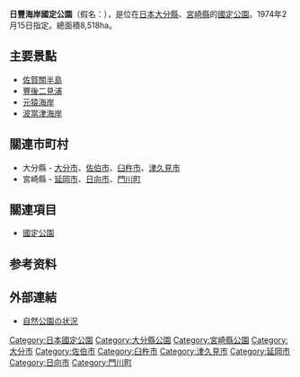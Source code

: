 {{Infobox protected area
| name            = 日豐海岸國定公園
| alt_name        = 
| iucn_category   = V
| photo           = Umagase Hyuga 2010.JPG
| photo_width     = 200
| photo_caption   = 馬ヶ背
| map             = Japan
| map_width       = 250
| location        = [[大分縣|大分縣]]、[[宮崎縣|宮崎縣]]
| nearest_city    = 
| lat_d           = 32.63
| long_d          = 131.79
| area            = {{convert|8518|ha|km2|sigfig=3}}
| established     = 1974年2月15日
| visitation_num  = 2,702,000人次
| visitation_year = 2010年
| visitation_ref  = <ref>{{Cite web |url=http://www.env.go.jp/park/doc/data/quasi/qnp_81.pdf |title=国定公園の利用者数（公園、年次別） |accessdate=2012-08-04 |work=関連法令・各種資料 > 自然保護各種データ |publisher=環境省自然環境局 |date= |archive-date=2012-03-01 |archive-url=https://web.archive.org/web/20120301083233/http://www.env.go.jp/park/doc/data/quasi/qnp_81.pdf |dead-url=no }}</ref>
| governing_body  = 大分縣廳、宮崎縣廳
| url             = 
}}
'''日豐海岸國定公園'''（假名：{{lang|ja|にっぽうかいがんこくていこうえん}}），是位在[[日本|日本]][[大分縣|大分縣]]、[[宮崎縣|宮崎縣]]的[[國定公園|國定公園]]。1974年2月15日指定。總面積8,518ha。

== 主要景點 ==
* [[佐賀關半島|佐賀關半島]]
* [[豐後二見浦|豐後二見浦]]
* [[元猿海岸|元猿海岸]]
* [[波當津海岸|波當津海岸]]

== 關連市町村 ==
* 大分縣 - [[大分市|大分市]]、[[佐伯市|佐伯市]]、[[臼杵市|臼杵市]]、[[津久見市|津久見市]]
* 宮崎縣 - [[延岡市|延岡市]]、[[日向市|日向市]]、[[門川町|門川町]]

== 關連項目 ==
* [[國定公園|國定公園]]

==参考资料==
{{Reflist}}

== 外部連結 ==
* {{ja}}[https://web.archive.org/web/20101229051406/http://www.pref.oita.jp/soshiki/10550/shizenkoen.html 自然公園の状況]

{{国定公园列表}}
{{DEFAULTSORT:Nippo Kaigan}}

[[Category:日本國定公園|Category:日本國定公園]]
[[Category:大分縣公園|Category:大分縣公園]]
[[Category:宮崎縣公園|Category:宮崎縣公園]]
[[Category:大分市|Category:大分市]]
[[Category:佐伯市|Category:佐伯市]]
[[Category:臼杵市|Category:臼杵市]]
[[Category:津久見市|Category:津久見市]]
[[Category:延岡市|Category:延岡市]]
[[Category:日向市|Category:日向市]]
[[Category:門川町|Category:門川町]]